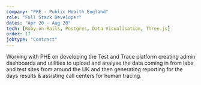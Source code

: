 ```yaml
---
company: "PHE - Public Health England"
role: "Full Stack Developer"
dates: "Apr 20 - Aug 20"
tech: [Ruby-on-Rails, Postgres, Data Visualisation, Three.js]
order: 17
jobtype: "Contract"
---
```


Working with PHE on developing the Test and Trace platform creating admin dashboards and utilities to upload and analyse the data coming in from labs and test sites from around the UK and then generating reporting for the days results & assisting call centers for human tracing.
